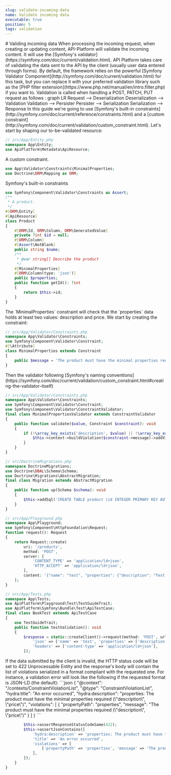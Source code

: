 ```yaml
---
slug: validate-incoming-data
name: Validate incoming data
executable: true
position: 5
tags: validation
---
```

<SectionGuide id="section-0">
# Validing incoming data
When processing the incoming request, when creating or updating content, API-Platform will validate the
incoming content. It will use the [Symfony's validator](https://symfony.com/doc/current/validation.html).
API Platform takes care of validating the data sent to the API by the client (usually user data entered through forms).
By default, the framework relies on the powerful [Symfony Validator Component](http://symfony.com/doc/current/validation.html) for this task, but you can replace it with your preferred validation library such as the [PHP filter extension](https://www.php.net/manual/en/intro.filter.php) if you want to.
Validation is called when handling a POST, PATCH, PUT request as follows :
graph LR
Request --> Deserialization
Deserialization --> Validation
Validation --> Persister
Persister --> Serialization
Serialization --> Response
In this guide we're going to use [Symfony's built-in constraints](http://symfony.com/doc/current/reference/constraints.html) and a [custom constraint](http://symfony.com/doc/current/validation/custom_constraint.html). Let's start by shaping our to-be-validated resource:

```php
// src/App/Entity.php
namespace App\Entity;
use ApiPlatform\Metadata\ApiResource;

```
</SectionGuide>
<SectionGuide id="section-1">
A custom constraint.

```php
use App\Validator\Constraints\MinimalProperties;
use Doctrine\ORM\Mapping as ORM;

```
</SectionGuide>
<SectionGuide id="section-2">
Symfony's built-in constraints

```php
use Symfony\Component\Validator\Constraints as Assert;
/**
 * A product.
 */
#[ORM\Entity]
#[ApiResource]
class Product
{
    #[ORM\Id, ORM\Column, ORM\GeneratedValue]
    private ?int $id = null;
    #[ORM\Column]
    #[Assert\NotBlank]
    public string $name;
    /**
     * @var string[] Describe the product
     */
    #[MinimalProperties]
    #[ORM\Column(type: 'json')]
    public $properties;
    public function getId(): ?int
    {
        return $this->id;
    }
}

```
</SectionGuide>
<SectionGuide id="section-3">
The `MinimalProperties` constraint will check that the `properties` data holds at least two values: description and price.
We start by creating the constraint:

```php
// src/App/Validator/Constraints.php
namespace App\Validator\Constraints;
use Symfony\Component\Validator\Constraint;
#[\Attribute]
class MinimalProperties extends Constraint
{
    public $message = 'The product must have the minimal properties required ("description", "price")';
}

```
</SectionGuide>
<SectionGuide id="section-4">
Then the validator following [Symfony's naming conventions](https://symfony.com/doc/current/validation/custom_constraint.html#creating-the-validator-itself)

```php
// src/App/Validator/Constraints.php
namespace App\Validator\Constraints;
use Symfony\Component\Validator\Constraint;
use Symfony\Component\Validator\ConstraintValidator;
final class MinimalPropertiesValidator extends ConstraintValidator
{
    public function validate($value, Constraint $constraint): void
    {
        if (!\array_key_exists('description', $value) || !\array_key_exists('price', $value)) {
            $this->context->buildViolation($constraint->message)->addViolation();
        }
    }
}

// src/DoctrineMigrations.php
namespace DoctrineMigrations;
use Doctrine\DBAL\Schema\Schema;
use Doctrine\Migrations\AbstractMigration;
final class Migration extends AbstractMigration
{
    public function up(Schema $schema): void
    {
        $this->addSql('CREATE TABLE product (id INTEGER PRIMARY KEY AUTOINCREMENT NOT NULL, name VARCHAR(255) NOT NULL, properties CLOB NOT NULL)');
    }
}

// src/App/Playground.php
namespace App\Playground;
use Symfony\Component\HttpFoundation\Request;
function request(): Request
{
    return Request::create(
        uri: '/products',
        method: 'POST',
        server: [
            'CONTENT_TYPE' => 'application/ld+json',
            'HTTP_ACCEPT' => 'application/ld+json',
        ],
        content: '{"name": "test", "properties": {"description": "Test product"}}'
    );
}

// src/App/Tests.php
namespace App\Tests;
use ApiPlatform\Playground\Test\TestGuideTrait;
use ApiPlatform\Symfony\Bundle\Test\ApiTestCase;
final class BookTest extends ApiTestCase
{
    use TestGuideTrait;
    public function testValidation(): void
    {
        $response = static::createClient()->request(method: 'POST', url: '/products', options: [
            'json' => ['name' => 'test', 'properties' => ['description' => 'foo']],
            'headers' => ['content-type' => 'application/ld+json'],
        ]);

```
</SectionGuide>
<SectionGuide id="section-5">
If the data submitted by the client is invalid, the HTTP status code will be set to 422 Unprocessable Entity and the response's body will contain the list of violations serialized in a format compliant with the requested one. For instance, a validation error will look like the following if the requested format is JSON-LD (the default):
```json
{
  "@context": "/contexts/ConstraintViolationList",
  "@type": "ConstraintViolationList",
  "hydra:title": "An error occurred",
  "hydra:description": "properties: The product must have the minimal properties required (\"description\", \"price\")",
  "violations": [
    {
      "propertyPath": "properties",
      "message": "The product must have the minimal properties required (\"description\", \"price\")"
    }
  ]
 }
```

```php
        $this->assertResponseStatusCodeSame(422);
        $this->assertJsonContains([
            'hydra:description' => 'properties: The product must have the minimal properties required ("description", "price")',
            'title' => 'An error occurred',
            'violations' => [
                ['propertyPath' => 'properties', 'message' => 'The product must have the minimal properties required ("description", "price")'],
            ],
        ]);
    }
}

```
</SectionGuide>
